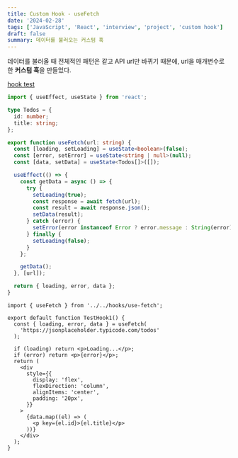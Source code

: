 ```yaml
---
title: Custom Hook - useFetch
date: '2024-02-28'
tags: ['JavaScript', 'React', 'interview', 'project', 'custom hook']
draft: false
summary: 데이터를 불러오는 커스텀 훅
---
```


데이터를 불러올 때 전체적인 패턴은 같고 API url만 바뀌기 때문에, url을 매개변수로 한 **커스텀 훅**을 만들었다.

[hook test](https://coding-interview-prep.vercel.app/use-fetch)

```ts:src/hooks/use-fetch.ts
import { useEffect, useState } from 'react';

type Todos = {
  id: number;
  title: string;
};

export function useFetch(url: string) {
  const [loading, setLoading] = useState<boolean>(false);
  const [error, setError] = useState<string | null>(null);
  const [data, setData] = useState<Todos[]>([]);

  useEffect(() => {
    const getData = async () => {
      try {
        setLoading(true);
        const response = await fetch(url);
        const result = await response.json();
        setData(result);
      } catch (error) {
        setError(error instanceof Error ? error.message : String(error));
      } finally {
        setLoading(false);
      }
    };

    getData();
  }, [url]);

  return { loading, error, data };
}
```

```tsx:src/components/Use-Fetch/test-hook-1.tsx
import { useFetch } from '../../hooks/use-fetch';

export default function TestHook1() {
  const { loading, error, data } = useFetch(
    'https://jsonplaceholder.typicode.com/todos'
  );

  if (loading) return <p>Loading...</p>;
  if (error) return <p>{error}</p>;
  return (
    <div
      style={{
        display: 'flex',
        flexDirection: 'column',
        alignItems: 'center',
        padding: '20px',
      }}
    >
      {data.map((el) => (
        <p key={el.id}>{el.title}</p>
      ))}
    </div>
  );
}
```